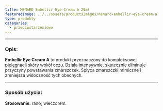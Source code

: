 ```yaml
---
title: MENARD Embellir Eye Cream A 20ml
featuredImage: ../../assets/productsImages/menard-embellir-eye-cream-a-20ml.png
type: produkty
categories:
  - przeciwstarzeniowe
---
```



<Embellir />

---

<h3>Opis:</h3>

**Embellir Eye Cream A** to produkt przeznaczony do kompleksowej pielęgnacji skóry wokół oczu. Działa intensywnie, skutecznie eliminuje przyczyny powstawania zmarszczek. Spłyca zmarszczki mimiczne i zmniejsza widoczność tych obecnych.

---

### Sposób użycia:

**Stosowanie:** rano, wieczorem.
